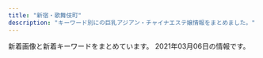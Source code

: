 ```yaml
---
title: "新宿・歌舞伎町"
description: "キーワード別にの巨乳アジアン・チャイナエステ嬢情報をまとめました。"
---
```


新着画像と新着キーワードをまとめています。
2021年03月06日の情報です。

<DmmAffiliateIns />
<KeywordTable
  shops={
    [
    {
        "station": "JR\u65b0\u5bbf\u99c5\u6771\u53e3",
        "img_links": [
            "http://hi-msg.com/koyuki/img/kanban4.jpg",
            "http://hi-msg.com/koyuki/img/p-11.jpg",
            "http://hi-msg.com/koyuki/img/p-4.jpg",
            "http://hi-msg.com/koyuki/img/tit.png",
            "http://hi-msg.com/koyuki/img/english-t1.png",
            "http://hi-msg.com/koyuki/img/p-6-1.jpg",
            "http://hi-msg.com/koyuki/img/p-2-1.jpg",
            "http://hi-msg.com/koyuki/img/t-2.png",
            "http://hi-msg.com/koyuki/img/p-1.jpg",
            "http://hi-msg.com/koyuki/img/card-english.png",
            "http://hi-msg.com/koyuki/img/p-7-1.jpg",
            "http://hi-msg.com/koyuki/img/p-0.jpg",
            "http://hi-msg.com/koyuki/img/p-8-1.jpg",
            "http://hi-msg.com/koyuki/img/p-9.jpg",
            "http://hi-msg.com/koyuki/img/kanban4s.jpg",
            "http://hi-msg.com/koyuki/img/p-4-1.jpg",
            "http://hi-msg.com/koyuki/img/t-1.png",
            "http://hi-msg.com/koyuki/img/card.png",
            "http://hi-msg.com/koyuki/img/english-t5.png",
            "http://hi-msg.com/koyuki/img/t-3.png",
            "http://hi-msg.com/koyuki/img/p-6.jpg",
            "http://hi-msg.com/koyuki/img/p-5.jpg",
            "http://hi-msg.com/koyuki/img/head.png",
            "http://hi-msg.com/koyuki/img/p-7.jpg",
            "http://hi-msg.com/koyuki/img/re.png",
            "http://hi-msg.com/koyuki/img/english-t3.png",
            "http://hi-msg.com/koyuki/img/english-t4.png",
            "http://hi-msg.com/koyuki/img/p-3-1.jpg",
            "http://hi-msg.com/koyuki/img/newstback.png",
            "http://hi-msg.com/koyuki/img/p-3.jpg",
            "http://hi-msg.com/koyuki/img/p-10.jpg",
            "http://hi-msg.com/koyuki/img/english-t2.png",
            "http://hi-msg.com/koyuki/img/botton.png",
            "http://hi-msg.com/koyuki/img/english-t6.png",
            "http://hi-msg.com/koyuki/img/p-8.jpg",
            "http://hi-msg.com/koyuki/img/tel.png",
            "http://hi-msg.com/koyuki/img/p-2.jpg"
        ],
        "name": "KOYUKI",
        "url": "http://hi-msg.com/koyuki/",
        "keywords": {
            "C": 8
        }
    },
    {
        "img_links": [
            "https://mens-esthe.xyz/staff/rina-top.jpg",
            "https://mens-esthe.xyz/room/room-l4.jpg",
            "https://mens-esthe.xyz/room/room-l5.jpg",
            "https://mens-esthe.xyz/room/room-l6.jpg",
            "https://mens-esthe.xyz/room/room-l7.jpg",
            "https://mens-esthe.xyz/staff/miki-s1.jpg",
            "https://inage-mensesthe.com/link/relaku_salon.jpg",
            "https://mens-esthe.xyz/icon/line.png",
            "https://mens-esthe.xyz/staff/kana-l1.jpg",
            "https://mens-esthe.xyz/staff/natsumi-top.jpg",
            "https://mens-esthe.xyz/images/clear.png",
            "https://mens-esthe.xyz/staff/kana-s1.jpg",
            "https://mens-esthe.xyz/staff/natsumi-s1.jpg",
            "https://mens-esthe.xyz/images/esthe1.jpg",
            "https://mens-esthe.xyz/icon/facebook.png",
            "https://mens-esthe.xyz/staff/moe-l1.jpg",
            "https://mens-esthe.xyz/staff/rina-s1.jpg",
            "https://mens-esthe.xyz/icon/twitter.png",
            "https://inage-mensesthe.com/icon/facebook.png",
            "https://mens-esthe.xyz/images/esthe2.jpg",
            "https://mens-esthe.xyz/staff/moe-top.jpg",
            "https://mens-esthe.xyz/staff/natsumi-l1.jpg",
            "https://mens-esthe.xyz/images/header3.png",
            "https://mens-esthe.xyz/staff/rina-l1.jpg",
            "https://inage-mensesthe.com/icon/yelp.png",
            "https://mens-esthe.xyz/staff/nami-l1.jpg",
            "https://mens-esthe.xyz/footer/footer-tel.png",
            "https://mens-esthe.xyz/footer/footer-line.png",
            "https://inage-mensesthe.com/icon/line.png",
            "https://mens-esthe.xyz/staff/kana-top.jpg",
            "https://inage-mensesthe.com/icon/twitter.png",
            "https://mens-esthe.xyz/icon/yelp.png",
            "https://mens-esthe.xyz/staff/nami-top.jpg",
            "https://mens-esthe.xyz/footer/footer-staff.png",
            "https://mens-esthe.xyz/room/room-l3.jpg",
            "https://mens-esthe.xyz/room/room-l1.jpg",
            "https://mens-esthe.xyz/staff/nami-s1.jpg",
            "https://mens-esthe.xyz/staff/miki-top.jpg",
            "https://mens-esthe.xyz/images/main1.jpg",
            "https://mens-esthe.xyz/images/main-sp.jpg",
            "https://mens-esthe.xyz/images/esthe4.jpg",
            "https://mens-esthe.xyz/room/room-l2.jpg",
            "https://mens-esthe.xyz/staff/moe-s1.jpg",
            "https://mens-esthe.xyz/room/room-l8.jpg",
            "https://mens-esthe.xyz/staff/miki-l1.jpg",
            "https://mens-esthe.xyz/images/qrcode.png",
            "https://mens-esthe.xyz/images/esthe3.jpg"
        ],
        "url": "https://mens-esthe.xyz/",
        "name": "\u30b8\u30e5\u30ea\u30a2\u30f3",
        "keywords": {
            "88": 7,
            "86": 28,
            "85": 7,
            "D": 28
        },
        "station": "JR\u65b0\u5bbf\u99c5\u6771\u5357\u53e3"
    },
    {
        "name": "\u7fbd\u8863\uff5e\u306f\u3054\u308d\u3082\uff5e",
        "station": "JR\u65b0\u5bbf\u99c5\u6771\u53e3\u30fb\u6b4c\u821e\u4f0e\u753a",
        "img_links": [
            "https://static.wixstatic.com/media/1f1430_2511e8409a39492bab1eeffd58a5eb1f~mv2.jpg",
            "https://static.wixstatic.com/media/1f1430_7ff5719c25b243d18c7fb6db890677f9~mv2.jpg",
            "https://static.wixstatic.com/media/1f1430_0ea86bd4429f44fa96f0a1277a1c2d6e~mv2.jpg",
            "https://static.wixstatic.com/media/1f1430_5b6db55133674387b978465361d1f5af~mv2.jpg",
            "https://static.wixstatic.com/media/1f1430_d824a82ebc40424facf31978d80b293b~mv2.png",
            "https://static.wixstatic.com/media/1f1430_04f93cdec45f4c4e8d0fa69dc26b3e38~mv2.jpg",
            "https://static.wixstatic.com/media/1f1430_f4c9cbbcc36c44f1a8be8eb3138b0b46~mv2.jpg",
            "https://static.wixstatic.com/media/1f1430_b6622178bf9c45a68912520b4b2de175~mv2.png",
            "https://static.wixstatic.com/media/1f1430_f16ba939f42f47d688a43ba736f9d100~mv2.jpg",
            "https://static.wixstatic.com/media/1f1430_8e7ae52f03b14e31be6ff7b1038f2896~mv2.jpg",
            "https://static.wixstatic.com/media/1f1430_27c850c6656448c68b705e2a69f8d3e0~mv2.png",
            "https://static.wixstatic.com/media/1f1430_d26df1a13af049c9a7afeac5e58c5323~mv2.jpg",
            "https://static.wixstatic.com/media/1f1430_c572ee153c0c46e096e6301fe82e2f11~mv2.jpg",
            "https://static.wixstatic.com/media/1f1430_d0a7ae614e0b423886aa6d1beca9a87a~mv2.jpg",
            "https://static.wixstatic.com/media/1f1430_4ef445c14af547ffb085a4c73252e22c~mv2.jpg",
            "https://static.wixstatic.com/media/1f1430_e5113a1a86b8410db0438745823a2d2c~mv2.png",
            "https://static.wixstatic.com/media/1f1430_e11d2a49cf1a4130a10a3e09053a46fc~mv2.png",
            "https://static.wixstatic.com/media/1f1430_184f66b9eb914c26b47be78d54152284~mv2.jpg",
            "https://static.wixstatic.com/media/1f1430_c48456140f404f1eb9a47dfd01d1d032~mv2.jpg",
            "https://static.wixstatic.com/media/1f1430_4b2c5243bdbe40858057386a16dce231~mv2.png",
            "https://static.wixstatic.com/media/1f1430_890ca68d29e04e7a8c96e4198a653ed3~mv2.jpg",
            "https://static.wixstatic.com/media/1f1430_704c1cfac22b4288a4aaa588c496ab40~mv2.jpg",
            "https://static.wixstatic.com/media/1f1430_c12fa837f18643e8a167f283f823ecd9~mv2.jpg"
        ],
        "url": "https://www.hagoromo.tokyo/",
        "keywords": {}
    },
    {
        "img_links": [
            "http://aes-aroma.com/staff/yoko/02.jpg",
            "http://aes-aroma.com/staff/haru/01.jpg",
            "http://aes-aroma.com/img/ttl_rec.png",
            "http://aes-aroma.com/pic/head.png",
            "http://aes-aroma.com/staff/kaori/01.jpg",
            "http://aes-aroma.com/img/ttl_pickup.png",
            "http://aes-aroma.com/img/ttl_tnew.png",
            "http://aes-aroma.com/img/ttl_staff.png",
            "http://aes-aroma.com/i/files/homeimg.jpg",
            "http://aes-aroma.com/img/ttl_mobile.png",
            "http://aes-aroma.com/staff/ai/01.jpg",
            "http://aes-aroma.com/staff/miki/01.jpg",
            "http://aes-aroma.com/staff/mimi/01.jpg",
            "http://aes-aroma.com/staff/nana/01.jpg",
            "http://aes-aroma.com/staff/yoko/01.jpg",
            "http://aes-aroma.com/staff/koko/01.jpg"
        ],
        "name": "\u7652\u3057\u306e\u5bbf",
        "station": "JR\u65b0\u5bbf\u99c5\u5357\u53e3",
        "url": "http://aes-aroma.com/",
        "keywords": {
            "C": 17
        }
    },
    {
        "keywords": {},
        "name": "fairy\u30d5\u30a7\u30a2\u30ea\u30fc",
        "url": "http://fairy.este88.com/",
        "station": "\u897f\u6b66\u65b0\u5bbf\u99c5\u5317\u53e3",
        "img_links": [
            "http://fairy.este88.com/gals/risa1.jpg",
            "http://fairy.este88.com/images/mika1.jpg",
            "http://fairy.este88.com/gals/sayuri1.jpg",
            "http://fairy.este88.com/images/kaori1.jpg",
            "http://fairy.este88.com/images/ph1.jpg",
            "http://fairy.este88.com/images/r04.jpg",
            "http://fairy.este88.com/img/momo1.jpg",
            "http://fairy.este88.com/gals/koko1.jpg",
            "http://fairy.este88.com/images/momo1.jpg",
            "http://fairy.este88.com/images/koyuki1.jpg",
            "http://fairy.este88.com/img/kaori1.jpg",
            "http://fairy.este88.com/img/mika1.jpg",
            "http://fairy.este88.com/gals/nnana1.jpg",
            "http://fairy.este88.com/img/kixyoko1.jpg",
            "http://fairy.este88.com/images/r01.jpg",
            "http://fairy.este88.com/img/koyuki1.jpg",
            "http://fairy.este88.com/images/r02.jpg",
            "http://fairy.este88.com/images/kixyoko1.jpg"
        ]
    },
    {
        "url": "http://pure-resort.tyo.cm/",
        "station": "JR\u65b0\u5bbf\u99c5\u6771\u53e3",
        "keywords": {
            "94": 1,
            "85": 3,
            "D": 10,
            "86": 5,
            "96": 1,
            "C": 1,
            "89": 2,
            "F": 1,
            "E": 2,
            "90": 2,
            "88": 3,
            "84": 1,
            "92": 1,
            "98": 2
        },
        "name": "\u30d4\u30e5\u30a2\u30ea\u30be\u30fc\u30c8II",
        "img_links": [
            "http://pure-resort.tyo.cm/images/s_Recruit.png",
            "http://pure-resort.tyo.cm/photos/sites/79/2019/02/2019021613425634.png",
            "http://pure-resort.tyo.cm/images/pure.png",
            "http://pure-resort.tyo.cm/images/s_movie.png",
            "http://pure-resort.tyo.cm/photos/sites/79/2018/12/2018120620533769.jpg",
            "http://pure-resort.tyo.cm/images/s_Room.png",
            "http://pure-resort.tyo.cm/images/s_face.png",
            "http://pure-resort.tyo.cm/photos/sites/79/2019/06/2019060310424416.jpg",
            "http://pure-resort.tyo.cm/photos/sites/79/2019/03/2019032513361063.jpg",
            "http://pure-resort.tyo.cm/photos/sites/79/2019/08/2019082910403098.jpg",
            "http://pure-resort.tyo.cm/photos/sites/79/2019/04/201904111031010.jpg",
            "http://pure-resort.tyo.cm/images/news_bj1.png",
            "http://pure-resort.tyo.cm/images/line1.png",
            "http://pure-resort.tyo.cm/images/info_bj1.png",
            "http://pure-resort.tyo.cm/photos/sites/79/2019/03/2019032513361053.jpg",
            "http://pure-resort.tyo.cm/photos/sites/79/2019/03/201903251336102.jpg",
            "http://pure-resort.tyo.cm/images/s_info.png",
            "http://pure-resort.tyo.cm/photos/sites/79/2020/02/2020020804143839.jpg",
            "http://pure-resort.tyo.cm/photos/sites/79/2020/01/2020012408381891.jpg",
            "http://pure-resort.tyo.cm/photos/sites/79/2019/02/2019021613471797.jpg",
            "http://pure-resort.tyo.cm/photos/sites/79/2018/12/2018120620512437.jpg",
            "http://pure-resort.tyo.cm/images/news_bj3.png",
            "http://pure-resort.tyo.cm/images/movie.jpg",
            "http://pure-resort.tyo.cm/photos/sites/79/2018/12/2018120620515823.jpg",
            "http://pure-resort.tyo.cm/images/s_twitter.png",
            "http://pure-resort.tyo.cm/images/info_bj3.png",
            "http://pure-resort.tyo.cm/photos/sites/79/2019/05/2019052114301665.jpg",
            "http://pure-resort.tyo.cm/photos/sites/79/2020/01/2020013001414859.jpg",
            "http://pure-resort.tyo.cm/photos/sites/79/2019/01/2019011014121443.jpg",
            "http://pure-resort.tyo.cm/images/s_Access.png",
            "http://pure-resort.tyo.cm/images/line.png",
            "http://pure-resort.tyo.cm/photos/sites/79/2019/10/2019100810264682.jpg",
            "http://pure-resort.tyo.cm/photos/sites/79/2019/03/2019032513361044.jpg",
            "http://pure-resort.tyo.cm/photos/sites/79/2018/12/2018120620510142.jpg",
            "http://pure-resort.tyo.cm/images/top.png",
            "http://pure-resort.tyo.cm/images/s_pick.png",
            "http://pure-resort.tyo.cm/photos/sites/79/2019/06/2019061515583771.jpg",
            "http://pure-resort.tyo.cm/images/s_news.png",
            "http://pure-resort.tyo.cm/photos/sites/79/2019/11/2019110401242820.jpg",
            "http://pure-resort.tyo.cm/images/s_Staff.png",
            "http://pure-resort.tyo.cm/images/mobile.png"
        ]
    },
    {
        "name": "\u6c17\u697d",
        "url": "http://yurali.oks.bz/",
        "keywords": {
            "86": 14,
            "D": 28,
            "E": 14,
            "85": 14,
            "87": 14
        },
        "img_links": [
            "http://yurali.oks.bz/images/acc4.jpg",
            "http://yurali.oks.bz/images/kanban.jpg",
            "http://yurali.oks.bz/images/s1.jpg",
            "http://yurali.oks.bz/images/s_new.png",
            "http://yurali.oks.bz/images/s4.jpg",
            "http://yurali.oks.bz/images/content.jpg",
            "http://yurali.oks.bz/images/room3.jpg",
            "http://yurali.oks.bz/images/line.jpg",
            "http://yurali.oks.bz/photos/sites/48/2020/09/2020090809340917.jpg",
            "http://yurali.oks.bz/images/acc3.jpg",
            "http://yurali.oks.bz/images/right.jpg",
            "http://yurali.oks.bz/photos/sites/48/2020/09/2020090809341067.jpg",
            "http://yurali.oks.bz/photos/sites/48/2020/06/2020063002493351.jpg",
            "http://yurali.oks.bz/photos/sites/48/2020/09/2020090809341126.jpg",
            "http://yurali.oks.bz/images/s3.jpg",
            "http://yurali.oks.bz/images/acc1.jpg",
            "http://yurali.oks.bz/images/mobile.jpg",
            "http://yurali.oks.bz/images/s2.jpg",
            "http://yurali.oks.bz/images/acc2.jpg",
            "http://yurali.oks.bz/images/room1.jpg",
            "http://yurali.oks.bz/images/top.jpg",
            "http://yurali.oks.bz/images/room2.jpg",
            "http://yurali.oks.bz/photos/sites/48/2020/09/2020090809341490.jpg",
            "http://yurali.oks.bz/images/room4.jpg",
            "http://yurali.oks.bz/photos/sites/48/2020/09/202009080934129.jpg"
        ],
        "station": "JR\u65b0\u5bbf\u99c5\u897f\u53e3"
    },
    {
        "station": "\u65b0\u5bbf\u897f\u53e3\u99c5D5\u51fa\u53e3",
        "name": "RELAIR \uff5e\u30ea\u30ec\u30a2\uff5e",
        "url": "http://in-esthe.com/relair/",
        "keywords": {
            "C": 8
        },
        "img_links": [
            "http://in-esthe.com/relair/img/english-t4.png",
            "http://in-esthe.com/relair/img/t-2.png",
            "http://in-esthe.com/relair/img/p-7.jpg",
            "http://in-esthe.com/relair/img/tel.png",
            "http://in-esthe.com/relair/img/p-2.jpg",
            "http://in-esthe.com/relair/img/english-t1.png",
            "http://in-esthe.com/relair/img/p-3-1.jpg",
            "http://in-esthe.com/relair/img/re.png",
            "http://in-esthe.com/relair/img/t-1.png",
            "http://in-esthe.com/relair/img/fla2.png",
            "http://in-esthe.com/relair/img/head.png",
            "http://in-esthe.com/relair/img/s-1.jpg",
            "http://in-esthe.com/relair/img/english-t3.png",
            "http://in-esthe.com/relair/img/p-1.jpg",
            "http://in-esthe.com/relair/img/botton.png",
            "http://in-esthe.com/relair/img/t-3.png",
            "http://in-esthe.com/relair/img/p-1-1.jpg",
            "http://in-esthe.com/relair/img/kanban4.jpg",
            "http://in-esthe.com/relair/img/english-t5.png",
            "http://in-esthe.com/relair/img/p-8.jpg",
            "http://in-esthe.com/relair/img/fla.png",
            "http://in-esthe.com/relair/img/fla1.png",
            "http://in-esthe.com/relair/img/english-t6.png",
            "http://in-esthe.com/relair/img/card-english.png",
            "http://in-esthe.com/relair/img/twitter.png",
            "http://in-esthe.com/relair/img/p-3.jpg",
            "http://in-esthe.com/relair/img/p-0.jpg",
            "http://in-esthe.com/relair/img/newstback.png",
            "http://in-esthe.com/relair/img/p-9.jpg",
            "http://in-esthe.com/relair/img/english-t2.png"
        ]
    },
    {
        "station": "JR\u65b0\u5bbf\u99c5\u897f\u53e3",
        "name": "Fairy Girl",
        "keywords": {},
        "img_links": [
            "http://fairy-girl.work/img/kana1.jpg",
            "http://fairy-girl.work/images/line.png",
            "http://fairy-girl.work/images/10.jpg",
            "http://fairy-girl.work/img/mari1.jpg",
            "http://fairy-girl.work/staff/hitomi.jpg",
            "http://fairy-girl.work/img/eri2.jpg",
            "http://fairy-girl.work/images/ac1.jpg",
            "http://fairy-girl.work/img/yuyu1.jpg",
            "http://fairy-girl.work/images/11.jpg",
            "http://fairy-girl.work/images/8.jpg",
            "http://fairy-girl.work/images/9.jpg",
            "http://fairy-girl.work/images/7.jpg",
            "http://fairy-girl.work/images/news.jpg",
            "http://fairy-girl.work/staff/rika.jpg",
            "http://fairy-girl.work/staff/yuki.jpg",
            "http://fairy-girl.work/img/yuki1.jpg",
            "http://fairy-girl.work/images/int1.jpg",
            "http://fairy-girl.work/images/1.jpg",
            "http://fairy-girl.work/images/int2.jpg",
            "http://fairy-girl.work/img/kiki2.jpg",
            "http://fairy-girl.work/images/sys2.jpg",
            "http://fairy-girl.work/staff/kiki.jpg",
            "http://fairy-girl.work/img/hitomi1.jpg",
            "http://fairy-girl.work/images/mobile.jpg",
            "http://fairy-girl.work/img/rina1.jpg",
            "http://fairy-girl.work/images/ac2.jpg",
            "http://fairy-girl.work/img/rara1.jpg",
            "http://fairy-girl.work/images/sys1.jpg",
            "http://fairy-girl.work/images/tr.jpg",
            "http://fairy-girl.work/images/5.jpg",
            "http://fairy-girl.work/images/6.jpg",
            "http://fairy-girl.work/staff/rara.jpg",
            "http://fairy-girl.work/staff/mari.jpg",
            "http://fairy-girl.work/images/3.jpg",
            "http://fairy-girl.work/staff/kana.jpg",
            "http://fairy-girl.work/staff/misa.jpg",
            "http://fairy-girl.work/img/rika1.jpg",
            "http://fairy-girl.work/images/interior_t.jpg",
            "http://fairy-girl.work/staff/yuyu.jpg",
            "http://fairy-girl.work/images/12.jpg",
            "http://fairy-girl.work/images/bana0404_4.png",
            "http://fairy-girl.work/img/kiki1.jpg",
            "http://fairy-girl.work/images/staff_t.jpg",
            "http://fairy-girl.work/images/2.jpg",
            "http://fairy-girl.work/img/misa1.jpg",
            "http://fairy-girl.work/staff/eri.jpg",
            "http://fairy-girl.work/img/eri1.jpg",
            "http://fairy-girl.work/staff/rina.jpg"
        ],
        "url": "http://fairy-girl.work/"
    },
    {
        "name": "\u30af\u30ea\u30b9\u30bf\u30eb",
        "keywords": {
            "C": 1
        },
        "img_links": [
            "http://crystal-est.net/uploads/crystal/2017/03/ruby6.png",
            "http://crystal-est.net/uploads/crystal/2017/03/btn_top_03.png",
            "http://crystal-est.net/uploads/crystal/2017/03/btn_top_01.png",
            "http://crystal-est.net/uploads/crystal/2017/03/bnr_side_042.png",
            "http://crystal-est.net/uploads/crystal/2017/03/subvisual_info.png",
            "http://crystal-est.net/uploads/crystal/2020/12/img_6830.jpg",
            "http://crystal-est.net/uploads/crystal/2017/03/r4.jpg",
            "http://crystal-est.net/uploads/crystal/2017/04/line2.png",
            "http://crystal-est.net/uploads/crystal/2017/04/web.png",
            "http://crystal-est.net/uploads/crystal/2017/03/r2.jpg",
            "http://crystal-est.net/uploads/crystal/2018/07/wechatimg31.jpeg",
            "http://crystal-est.net/uploads/crystal/2017/03/icon_flower.png",
            "http://ruby-es.com/uploads/rubyes/2017/02/img_info_02.png",
            "http://ruby-es.com/uploads/rubyes/2017/02/img_info_03.png",
            "http://crystal-est.net/uploads/crystal/2017/03/treatment2.png",
            "http://crystal-est.net/uploads/crystal/2017/03/subvisual_link.png",
            "http://crystal-est.net/uploads/crystal/images/no-photo.jpg",
            "http://crystal-est.net/uploads/crystal/2017/03/subvisual_magazine1.png",
            "http://crystal-est.net/uploads/crystal/2017/03/subvisual_enquete1.png",
            "http://ruby-es.com/uploads/rubyes/2017/02/img_info_06.png",
            "http://crystal-est.net/uploads/crystal/2017/04/bnr_side_01.png",
            "http://crystal-est.net/uploads/crystal/2017/04/leftmovie.png",
            "http://crystal-est.net/uploads/crystal/2018/07/wechatimg26.jpeg",
            "http://crystal-est.net/uploads/crystal/2017/03/btn_top_02.png",
            "http://crystal-est.net/uploads/crystal/2017/03/r3.jpg",
            "http://crystal-est.net/uploads/crystal/2017/03/subvisual_reserve.png",
            "http://crystal-est.net/uploads/crystal/2017/03/bnr_side_032.png",
            "http://ruby-es.com/uploads/rubyes/2017/02/img_info_05.png",
            "http://crystal-est.net/uploads/crystal/2020/12/img_6902.jpg",
            "http://crystal-est.net/uploads/crystal/2018/08/wechatimg51.jpeg",
            "http://crystal-est.net/uploads/crystal/images/xing.png",
            "http://crystal-est.net/uploads/crystal/2018/07/wechatimg30.jpeg",
            "http://crystal-est.net/uploads/crystal/2017/02/wifi.jpg",
            "http://crystal-est.net/uploads/crystal/2018/07/wechatimg94.jpeg",
            "http://crystal-est.net/uploads/crystal/images/p01.png",
            "http://crystal-est.net/uploads/crystal/2017/03/subvisual_qa.png",
            "http://crystal-est.net/uploads/crystal/2017/07/yuyu2.jpeg",
            "http://crystal-est.net/uploads/crystal/2020/11/tel.jpg",
            "http://crystal-est.net/uploads/crystal/images/subvisual_staff.png",
            "http://crystal-est.net/uploads/crystal/2018/05/mayu1.jpeg",
            "http://crystal-est.net/uploads/crystal/2017/02/ameba.jpg",
            "http://crystal-est.net/uploads/crystal/images/icon_flower.png",
            "http://crystal-est.net/uploads/crystal/2017/03/bnr_side_credit1.png",
            "http://crystal-est.net/uploads/crystal/2018/05/webwxgetmsgimg.jpeg",
            "http://crystal-est.net/uploads/crystal/2018/08/wechatimg49.jpeg",
            "http://crystal-est.net/uploads/crystal/2017/03/r1.jpg",
            "http://crystal-est.net/uploads/crystal/2017/03/subvisual_contact.png",
            "http://ruby-es.com/uploads/rubyes/2017/02/img_info_01.png",
            "http://ruby-es.com/uploads/rubyes/2017/02/img_info_04.png",
            "http://crystal-est.net/uploads/crystal/2018/07/wechatimg125.jpeg",
            "http://crystal-est.net/uploads/crystal/2017/03/bnr_side_052.png"
        ],
        "url": "http://crystal-est.net/",
        "station": "JR\u65b0\u5bbf\u99c5\u6771\u53e3"
    },
    {
        "url": "https://aurora.iest.info/",
        "name": "\u30aa\u30fc\u30ed\u30e9",
        "img_links": [
            "https://aurora.iest.info/photos/sites/13/2020/10/2020100900362277.jpeg",
            "https://aurora.iest.info/photos/sites/13/2020/12/2020122916203593.jpeg",
            "https://aurora.iest.info/photos/sites/13/2021/02/202102272340470.jpeg",
            "https://aurora.iest.info/photos/sites/13/2020/12/2020122614062046.jpeg",
            "https://aurora.iest.info/photos/sites/13/2020/11/2020110420084826.jpeg",
            "https://aurora.iest.info/images/head_tel.png",
            "https://aurora.iest.info/images/room3.jpg",
            "https://aurora.iest.info/photos/sites/13/2020/12/2020122614542669.jpeg",
            "https://aurora.iest.info/photos/sites/13/2021/02/2021022019361522.jpeg",
            "https://aurora.iest.info/photos/sites/13/2021/02/2021022307194651.jpeg",
            "https://aurora.iest.info/photos/sites/13/2021/02/202102272340470-600x802.jpeg",
            "https://aurora.iest.info/photos/sites/13/2021/02/2021022317062661.jpeg",
            "https://aurora.iest.info/photos/sites/13/2021/02/2021020517033067.jpeg",
            "https://aurora.iest.info/photos/sites/13/2020/11/2020111207401521.jpeg",
            "https://aurora.iest.info/images/info_sp.png",
            "https://aurora.iest.info/photos/sites/13/2021/01/2021011317502475.jpeg",
            "https://aurora.iest.info/images/room4.jpg",
            "https://aurora.iest.info/photos/sites/13/2020/10/2020101018384481.jpeg",
            "https://aurora.iest.info/photos/sites/13/2021/02/2021021022594740.jpeg",
            "https://aurora.iest.info/photos/sites/13/2021/01/202101031920028.jpeg",
            "https://aurora.iest.info/images/room2.jpg",
            "https://aurora.iest.info/photos/sites/13/2021/01/2021011317231918.jpeg",
            "https://aurora.iest.info/images/side_mobile.jpg",
            "https://aurora.iest.info/images/room1.jpg",
            "https://aurora.iest.info/photos/sites/13/2021/01/2021011713121341.jpeg",
            "https://aurora.iest.info/photos/sites/13/2020/12/2020122614271778.jpeg",
            "https://aurora.iest.info/photos/sites/13/2021/02/2021022404211612-600x800.jpeg"
        ],
        "keywords": {
            "D": 133,
            "87": 57,
            "84": 114,
            "E": 190,
            "\u4e73": 57,
            "F": 76,
            "86": 342,
            "\u5de8\u4e73": 38,
            "85": 456,
            "C": 342,
            "90": 57
        },
        "station": "JR\u65b0\u5bbf\u99c5\u6771\u53e3\u30fb\u6b4c\u821e\u4f0e\u753a"
    },
    {
        "keywords": {
            "D": 20,
            "E": 10
        },
        "name": "\u30c6\u30bb\u30e9-Tethera-",
        "station": "JR\u65b0\u5bbf\u99c5\u6771\u53e3",
        "url": "http://aroma-massage.red/",
        "img_links": [
            "http://aroma-massage.red/images/nft.jpg",
            "http://aroma-massage.red/images/cg2.jpg",
            "http://aroma-massage.red/images/cg3.jpg",
            "http://aroma-massage.red/images/sta5.jpg",
            "http://aroma-massage.red/images/toph.png",
            "http://aroma-massage.red/images/tm.png",
            "http://aroma-massage.red/images/acb.jpg",
            "http://aroma-massage.red/images/cg1.jpg",
            "http://aroma-massage.red/images/qr.jpg",
            "http://aroma-massage.red/images/option.jpg",
            "http://aroma-massage.red/images/sta3.jpg",
            "http://aroma-massage.red/images/cg6.jpg",
            "http://aroma-massage.red/images/fbt.jpg",
            "http://aroma-massage.red/images/sta1.jpg",
            "http://aroma-massage.red/images/stal.jpg",
            "http://aroma-massage.red/images/sysl.jpg",
            "http://aroma-massage.red/images/creditcard.jpg",
            "http://aroma-massage.red/images/sta6.jpg",
            "http://aroma-massage.red/images/cg5.jpg",
            "http://aroma-massage.red/images/card.jpg",
            "http://aroma-massage.red/images/int.jpg",
            "http://aroma-massage.red/images/cg4.jpg",
            "http://aroma-massage.red/images/fbb.jpg",
            "http://aroma-massage.red/images/sta2.jpg",
            "http://aroma-massage.red/images/kan.jpg",
            "http://aroma-massage.red/images/sta4.jpg"
        ]
    },
    {
        "url": "https://shinjuku-mensesthe.com/",
        "img_links": [
            "https://shinjuku-mensesthe.com/images/footer-r.png",
            "https://shinjuku-mensesthe.com/images/main-small.jpg",
            "https://shinjuku-mensesthe.com/menu/staff.png",
            "https://shinjuku-mensesthe.com/staff/shiori-s1.jpg",
            "https://shinjuku-mensesthe.com/staff/yumi-l1.jpg",
            "https://shinjuku-mensesthe.com/images/top2.jpg",
            "https://shinjuku-mensesthe.com/2020/01/23/miki-s1.jpg",
            "https://shinjuku-mensesthe.com/massage/2020/07/31/covit19.jpg",
            "https://shinjuku-mensesthe.com/images/qrcode.png",
            "https://shinjuku-mensesthe.com/images/main-sp.jpg",
            "https://shinjuku-mensesthe.com/staff/kana-s1.jpg",
            "https://shinjuku-mensesthe.com/images/header3.png",
            "https://scdn.line-apps.com/n/line_add_friends/btn/ja.png",
            "https://shinjuku-mensesthe.com/staff/yume-l1.jpg",
            "https://shinjuku-mensesthe.com/staff/arisa-l1.jpg",
            "https://shinjuku-mensesthe.com/images/flower.png",
            "https://shinjuku-mensesthe.com/icon/twitter.png",
            "https://shinjuku-mensesthe.com/staff/kana-l1.jpg",
            "https://shinjuku-mensesthe.com/massage/2020/08/16/riri-s1.jpg",
            "https://shinjuku-mensesthe.com/massage/2021/02/02/%E5%90%8D%E7%A7%B0%E6%9C%AA%E8%A8%AD%E5%AE%9A-2.jpg",
            "https://shinjuku-mensesthe.com/menu/info.png",
            "https://shinjuku-mensesthe.com/massage/2020/10/21/risa-s1.jpg",
            "https://shinjuku-mensesthe.com/menu/home.png",
            "https://shinjuku-mensesthe.com/staff/yume-s1.jpg",
            "https://shinjuku-mensesthe.com/button/staff.png",
            "https://shinjuku-mensesthe.com/button/blog.png",
            "https://shinjuku-mensesthe.com/2019/12/15/sayuri-s2.jpg",
            "https://shinjuku-mensesthe.com/room/room-l3.jpg",
            "https://shinjuku-mensesthe.com/menu/blog.png",
            "https://shinjuku-mensesthe.com/room/room-l2.jpg",
            "https://shinjuku-mensesthe.com/staff/seira-l1.jpg",
            "https://shinjuku-mensesthe.com/images/camp.png",
            "https://shinjuku-mensesthe.com/images/footer-l.png",
            "https://shinjuku-mensesthe.com/massage/2020/09/14/hana-s1.jpg",
            "https://shinjuku-mensesthe.com/images/top1.jpg",
            "https://shinjuku-mensesthe.com/icon/line.png",
            "https://shinjuku-mensesthe.com/room/room-l1.jpg",
            "https://shinjuku-mensesthe.com/images/clear.png",
            "https://shinjuku-mensesthe.com/staff/yumi-s1.jpg",
            "https://shinjuku-mensesthe.com/2020/01/23/sakura-s1.jpg",
            "https://shinjuku-mensesthe.com/images/main-top.jpg",
            "https://shinjuku-mensesthe.com/staff/seira-s1.jpg",
            "https://shinjuku-mensesthe.com/link/mens-esthe.png",
            "https://shinjuku-mensesthe.com/massage/2020/10/05/yuki-s1.jpg",
            "https://shinjuku-mensesthe.com/staff/arisa-s1.jpg",
            "https://shinjuku-mensesthe.com/button/home.png",
            "https://shinjuku-mensesthe.com/room/room-l4.jpg",
            "https://shinjuku-mensesthe.com/massage/2020/07/31/ai-s2.jpg",
            "https://shinjuku-mensesthe.com/icon/facebook.png",
            "https://shinjuku-mensesthe.com/images/top3.jpg",
            "https://shinjuku-mensesthe.com/icon/yelp.png"
        ],
        "station": "JR\u65b0\u5bbf\u99c5\u6771\u53e3",
        "keywords": {
            "F": 1
        },
        "name": "\u5915\u9727 \u3086\u3046\u304e\u308a"
    },
    {
        "name": "\u697d\u697d-\u30e9\u30af\u30e9\u30af-",
        "img_links": [
            "http://sakura-relax.net/images/top-img01.png",
            "http://sakura-relax.net/images/qrc.png",
            "http://sakura-relax.net/images/cg06.jpg",
            "http://sakura-relax.net/images/kan.jpg",
            "http://sakura-relax.net/images/cg07.jpg",
            "http://sakura-relax.net/images/cg03.jpg",
            "http://sakura-relax.net/images/tel.png",
            "http://sakura-relax.net/images/cg04.jpg",
            "http://sakura-relax.net/link/menlog.jpg",
            "http://sakura-relax.net/images/top-img02.png"
        ],
        "url": "http://sakura-relax.net/",
        "keywords": {
            "87": 8,
            "C": 8,
            "85": 4,
            "E": 8,
            "86": 4
        },
        "station": "\u65b0\u5bbf\u4e09\u4e01\u76ee\u99c5E1\u51fa\u53e3"
    },
    {
        "name": "CLEAR-\u30af\u30ea\u30a2-",
        "station": "\u897f\u6b66\u65b0\u5bbf\u99c5\u5317\u53e3",
        "url": "http://clear-es.net/",
        "keywords": {
            "86": 2,
            "90": 2,
            "D": 8,
            "F": 1,
            "89": 1,
            "87": 2,
            "88": 4,
            "E": 1,
            "C": 1
        },
        "img_links": [
            "http://clear-es.net/images/index_24.jpg",
            "http://clear-es.net/images/service_11.jpg",
            "http://clear-es.net/images/index_05.jpg",
            "http://clear-es.net/images/koko_1.jpg",
            "http://clear-es.net/images/index_28.jpg",
            "http://clear-es.net/images/index_01.jpg",
            "http://clear-es.net/images/index_04.jpg",
            "http://clear-es.net/images/index_17.jpg",
            "http://clear-es.net/images/index_14.jpg",
            "http://clear-es.net/yamituki-n/uploads/images/juri01s.jpg",
            "http://clear-es.net/images/index_10.jpg",
            "http://clear-es.net/uploads/f426bd85a8f6a9eac87e55b2d44c4bd5.jpg",
            "http://clear-es.net/images/index_15.jpg",
            "http://clear-es.net/uploads/7553669390f1cc93427a4f6ad33b4668.jpg",
            "http://clear-es.net/images/index_06.jpg",
            "http://clear-es.net/images/index_28_01.jpg",
            "http://clear-es.net/images/index_07.jpg",
            "http://clear-es.net/images/index_03.jpg",
            "http://clear-es.net/images/index_23.jpg",
            "http://clear-es.net/images/index_25.jpg",
            "http://clear-es.net/uploads/e1133a4ba0f8c81f9d272f5793bda380.jpg",
            "http://clear-es.net/yamituki-n/uploads/images/rena01.jpg",
            "http://clear-es.net/uploads/22c8968348a9acc2dfc9ab0aecb09c27.jpg",
            "http://clear-es.net/images/index_19.jpg",
            "http://clear-es.net/yamituki-n/uploads/images/mika03s.jpg",
            "http://clear-es.net/yamituki-n/uploads/images/mmexport1576417470781.jpg",
            "http://clear-es.net/images/index_27.jpg",
            "http://clear-es.net/images/index_02.jpg",
            "http://clear-es.net/images/index_13.jpg",
            "http://clear-es.net/uploads/10299154955d10c3b815a5638a35a934.jpg",
            "http://clear-es.net/uploads/97eb17743f96fd7f0551aab0bedd5e6f.jpg",
            "http://clear-es.net/uploads/c1f6d0346f5cb109ac62c21a58c7deff.jpg",
            "http://clear-es.net/images/index_12.jpg",
            "http://clear-es.net/yamituki-n/uploads/images/yui01.jpg",
            "http://clear-es.net/images/index_26.jpg",
            "http://clear-es.net/images/index_21.jpg",
            "http://clear-es.net/images/girls_03.jpg",
            "http://clear-es.net/uploads/09bdd5637edec4bfa3d47a7e9874640b.jpg",
            "http://clear-es.net/my_work/images/pic1.png",
            "http://clear-es.net/uploads/deba56537604611ac3b8da004b92d809.jpg",
            "http://clear-es.net/images/index_18.jpg",
            "http://clear-es.net/images/index_20.jpg",
            "http://clear-es.net/uploads/cec0ed392fe00d8e3ff867c0625809e6.jpg",
            "http://clear-es.net/images/gallery_11.jpg",
            "http://clear-es.net/images/index_11.jpg",
            "http://clear-es.net/uploads/2aa97908694153fb149943f0b8445352.jpg",
            "http://clear-es.net/images/index_09.jpg",
            "http://clear-es.net/images/girls_13.jpg",
            "http://clear-es.net/images/index_08.jpg",
            "http://clear-es.net/uploads/a62d7f24a5b9a4fd5aeef678eb24ef4b.jpg",
            "http://clear-es.net/images/girls_11.jpg",
            "http://clear-es.net/yamituki-n/uploads/images/rena02.jpg"
        ]
    },
    {
        "url": "https://gokujo.iest.info/",
        "keywords": {},
        "name": "\u65b0\u5bbf\u6975\u4e0a\u30e1\u30f3\u30ba\u30a8\u30b9\u30c6",
        "img_links": [],
        "station": "JR\u65b0\u5bbf\u99c5"
    },
    {
        "keywords": {
            "86": 12,
            "D": 2,
            "E": 8,
            "87": 2
        },
        "img_links": [
            "http://sweety-est.tokyo/images/a2.jpg",
            "http://sweety-est.tokyo/images/kan.jpg",
            "http://sweety-est.tokyo/images/r4.jpg",
            "http://sweety-est.tokyo/images/a4.jpg",
            "http://sweety-est.tokyo/images/m4.jpg",
            "http://sweety-est.tokyo/images/cg02.jpg",
            "http://sweety-est.tokyo/images/b-online.png",
            "http://sweety-est.tokyo/images/cg05.jpg",
            "http://sweety-est.tokyo/images/a7.jpg",
            "http://sweety-est.tokyo/images/kan1.jpg",
            "http://sweety-est.tokyo/images/a8.jpg",
            "http://sweety-est.tokyo/images/qr.jpg",
            "http://sweety-est.tokyo/images/slider-img001.jpg",
            "http://sweety-est.tokyo/images/sys.jpg",
            "http://sweety-est.tokyo/images/m2.jpg",
            "http://sweety-est.tokyo/images/a3.jpg",
            "http://sweety-est.tokyo/images/cg07.jpg",
            "http://sweety-est.tokyo/images/tit-sub5.jpg",
            "http://sweety-est.tokyo/link/menlog.jpg",
            "http://sweety-est.tokyo/images/tit-sub2.jpg",
            "http://sweety-est.tokyo/images/r3.jpg",
            "http://sweety-est.tokyo/images/cg011.jpg",
            "http://sweety-est.tokyo/images/tit-sub6.jpg",
            "http://sweety-est.tokyo/images/cg08.jpg",
            "http://sweety-est.tokyo/images/tit-sub1.jpg",
            "http://sweety-est.tokyo/images/cg03.jpg",
            "http://sweety-est.tokyo/images/tit-sub4.jpg",
            "http://sweety-est.tokyo/images/a6.jpg",
            "http://sweety-est.tokyo/images/a5.jpg",
            "http://sweety-est.tokyo/images/b-tel.png",
            "http://sweety-est.tokyo/images/cg06.jpg",
            "http://sweety-est.tokyo/images/tit-sub3.jpg",
            "http://sweety-est.tokyo/images/r1.jpg",
            "http://sweety-est.tokyo/images/r2.jpg",
            "http://sweety-est.tokyo/images/a1.jpg",
            "http://sweety-est.tokyo/images/slider-img003.jpg",
            "http://sweety-est.tokyo/images/r5.jpg",
            "http://sweety-est.tokyo/images/m1.jpg",
            "http://sweety-est.tokyo/images/r6.jpg",
            "http://sweety-est.tokyo/images/cg01.jpg",
            "http://sweety-est.tokyo/images/m3.jpg",
            "http://sweety-est.tokyo/images/slider-img002.jpg"
        ],
        "station": "JR\u65b0\u5bbf\u99c5\u897f\u53e3",
        "url": "http://sweety-est.tokyo/",
        "name": "sweet-\u30b9\u30a6\u30a3\u30fc\u30c8-"
    }
]
}
/>
<DmmAffiliateScript />
